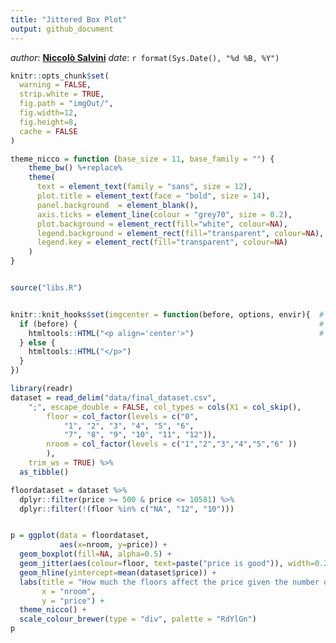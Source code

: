 ```yaml
---
title: "Jittered Box Plot"
output: github_document
---
```


_author_: **[Niccolò Salvini](https://niccolosalvini.netlify.app/)**
_date_: `r format(Sys.Date(), "%d %B, %Y")`





```r

knitr::opts_chunk$set(
  warning = FALSE,  
  strip.white = TRUE,                 
  fig.path = "imgOut/",               
  fig.width=12,                       
  fig.height=8,                       
  cache = FALSE                       
)

theme_nicco = function (base_size = 11, base_family = "") {
    theme_bw() %+replace% 
    theme(
      text = element_text(family = "sans", size = 12),
      plot.title = element_text(face = "bold", size = 14),
      panel.background  = element_blank(),
      axis.ticks = element_line(colour = "grey70", size = 0.2),
      plot.background = element_rect(fill="white", colour=NA),
      legend.background = element_rect(fill="transparent", colour=NA),
      legend.key = element_rect(fill="transparent", colour=NA)
    )
}


source("libs.R")


knitr::knit_hooks$set(imgcenter = function(before, options, envir){  # to center image 
  if (before) {                                                      # add imgcenter = TRUE
    htmltools::HTML("<p align='center'>")                            # to the chunk options
  } else {
    htmltools::HTML("</p>")
  }
})

```


```r

library(readr)
dataset = read_delim("data/final_dataset.csv", 
    ";", escape_double = FALSE, col_types = cols(X1 = col_skip(), 
        floor = col_factor(levels = c("0", 
            "1", "2", "3", "4", "5", "6", 
            "7", "8", "9", "10", "11", "12")),
        nroom = col_factor(levels = c("1","2","3","4","5","6" ))
        ), 
    trim_ws = TRUE) %>% 
  as_tibble()

```

 
```r

floordataset = dataset %>%
  dplyr::filter(price >= 500 & price <= 10581) %>%
  dplyr::filter(!(floor %in% c("NA", "12", "10"))) 


p = ggplot(data = floordataset,
           aes(x=nroom, y=price)) +
  geom_boxplot(fill=NA, alpha=0.5) +
  geom_jitter(aes(colour=floor, text=paste("price is good")), width=0.25, alpha=0.5) +
  geom_hline(yintercept=mean(dataset$price)) +
  labs(title = "How much the floors affect the price given the number of rooms",
       x = "nroom",
       y = "price") +
  theme_nicco() +
  scale_colour_brewer(type = "div", palette = "RdYlGn")
p
```


